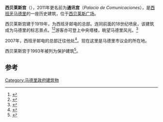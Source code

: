 {{Infobox Historic Site
| name = 西贝莱斯宫
| native_name = Palacio de Cibeles
| native_language = Spanish
| image =Palacio de Comunicaciones - 47.jpg
| locmapin = Spain Madrid
| map_caption = 西貝萊斯宮在西班牙馬德里的位置
| latitude = 40.418906
| longitude = -3.692084
| location = [[西班牙|西班牙]][[马德里|马德里]]
| designation1 = Spain
| designation1_offname = 西贝莱斯宫
| designation1_type = 不可移动
| designation1_criteria = 
| designation1_date = 1993<ref name="bic" />
| designation1_number = RI-51-0008214
}}
'''西贝莱斯宫'''（{{lang-es|''Palacio de Cibeles''}}），2011年更名前为'''通讯宫'''（''Palacio de Comunicaciones''），是[[西班牙|西班牙]][[马德里|马德里]]的一座历史建筑，位于[[西贝莱斯广场|西贝莱斯广场]]。

西贝莱斯宫建于1919年，为西班牙邮电的总部。连同前面的18世纪喷泉，该建筑成为马德里的标志景点。<ref>{{cite web|url=http://www.spain.info/en/lugares_de_interes/madrid/plaza_de_cibeles.html|title=Discover Madrid: Plaza de Cibeles Square.|work=Spain.info|access-date=2016-07-29|archive-url=https://web.archive.org/web/20130403225038/http://www.spain.info/en/lugares_de_interes/madrid/plaza_de_cibeles.html|archive-date=2013-04-03|dead-url=yes}}</ref><ref>{{cite web |url=http://www.turismomadrid.es/en/component/guides/?view=monumento&id=13 |title=存档副本 |accessdate=2012-08-07 |deadurl=yes |archiveurl=https://archive.is/20121218024540/http://www.turismomadrid.es/en/component/guides/?view=monumento&id=13 |archivedate=2012-12-18 }}</ref>游客亦可登上中央塔楼，眺望马德里风光。<ref>{{cite web|url=http://inhabitat.com/madrids-palacio-de-cibeles-renovated-into-jaw-dropping-centrocentro-cultural-center/|title=Madrid's Palacio de Cibeles Renovated Into Jaw-Dropping CentroCentro Cultural Center|author=Ana Lisa|work=inhabitat.com|accessdate=2016-07-29|archive-date=2020-03-13|archive-url=https://web.archive.org/web/20200313231804/https://inhabitat.com/madrids-palacio-de-cibeles-renovated-into-jaw-dropping-centrocentro-cultural-center/|dead-url=no}}</ref>

2007年，西班牙邮电的总部迁往他处<ref>{{Cite web |url=http://www.correos.es/ss/Satellite/site/pagina-museo_visita_guiada/sidioma=es_ES?idiomaWeb=en_GB |title=存档副本 |access-date=2016-07-29 |archive-date=2020-08-10 |archive-url=https://web.archive.org/web/20200810092608/https://www.correos.es/ss/Satellite/site/pagina-museo_visita_guiada/sidioma=es_ES?idiomaWeb=en_GB |dead-url=no }}</ref>。现在这里是马德里市议会的所在地。

西贝莱斯宫于1993年被列为保护建筑<ref name="bic">{{Bien de Interés Cultural}}</ref>。 

==参考==
{{reflist}}

[[Category:马德里政府建筑物|Category:马德里政府建筑物]]